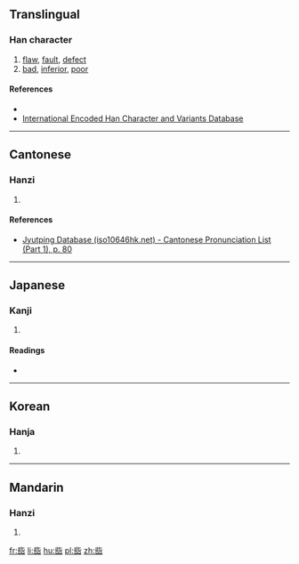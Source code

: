 ==Translingual==

===Han character===
{{Han char|rn=30|rad=口|as=09|sn=12|four=|canj=卜心口口 (YPRR)|ids=⿱[[此]][[吅]]}}

# [[flaw]], [[fault]], [[defect]]
# [[bad]], [[inferior]], [[poor]]

====References====
* {{Han ref|kx=0196.070|dkj=03828|dj=0417.070|hdz=10652.140|uh=5559|ud=21849}}
*[http://chardb.iis.sinica.edu.tw/char/8536 International Encoded Han Character and Variants Database]

----

==Cantonese==

===Hanzi===
{{yue-hanzi|jyut=[[zi2]]|y=ji2}}

# {{defn|lang=yue|sort=口09}}

====References====
*[http://www.iso10646hk.net/jp/document/download.jsp Jyutping Database (iso10646hk.net) - Cantonese Pronunciation List (Part 1), p. 80]

----

==Japanese==

===Kanji===
{{ja-kanji|grade=|rs=口09}}

# {{defn|lang=ja|sort=口09}}

====Readings====
* {{ja-readings|on=[[し]] (shi), [[せい]] (sei), [[ざい]] (zai), [[じ]] (ji), [[せき]] (seki), [[きょう]] (kyō)|kun=[[ゆがむ]] (yugamu), [[これ]] (kore), [[この]] (kono)}}

----

==Korean==

===Hanja===
{{ko-hanja|hangeul=자|rv=ja|mr=cha}}

# {{defn|lang=ko|sort=口09}}

----

==Mandarin==

===Hanzi===
{{cmn-hanzi|pin=[[tú]] ([[tu2]]), [[zǐ]] ([[zi3]])|wg=t'u<sup>2</sup>, tzu<sup>3</sup>}}

# {{defn|lang=cmn|sort=口09}}

[[fr:啙]]
[[li:啙]]
[[hu:啙]]
[[pl:啙]]
[[zh:啙]]